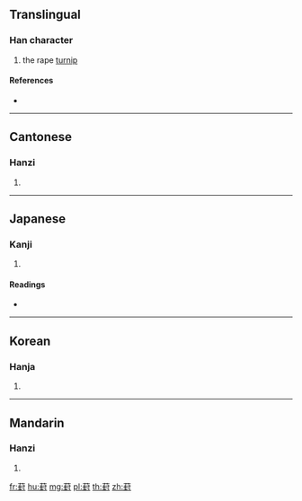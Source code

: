 {{character info/new}}
==Translingual==

===Han character===
{{Han char|rn=140|rad=艸|as=09|sn=15|four=44140|canj=TGGI}}

# the rape [[turnip]]

====References====
* {{Han ref|kx=1044.160|dkj=31400|dj=1505.110|hdz=53243.080|uh=8451|ud=33873|bh=DFB1|bd=57265}}

----

==Cantonese==

===Hanzi===
{{yue-hanzi|jyut=|y=fung1}}

# {{defn|lang=yue|sort=艸09}}

----

==Japanese==

===Kanji===
{{ja-kanji|grade=|rs=艸09}}

# {{defn|lang=ja|sort=艸09}}

====Readings====
* {{ja-readings|on=[[ほう]] (hō), [[ふ]] (fu), [[ふう]] (hū)|kun=[[かぶら]] (kabura)}}

----

==Korean==

===Hanja===
{{ko-hanja|hangeul=풍|eumhun=|rv=pung|mr=p'ung|y=phung}}

# {{defn|lang=ko|sort=艸09}}

----

==Mandarin==

===Hanzi===
{{cmn-hanzi|pin=[[fēng]] ([[feng1]])|wg=feng<sup>1</sup>}}

# {{defn|lang=cmn|sort=艸09}}

[[fr:葑]]
[[hu:葑]]
[[mg:葑]]
[[pl:葑]]
[[th:葑]]
[[zh:葑]]